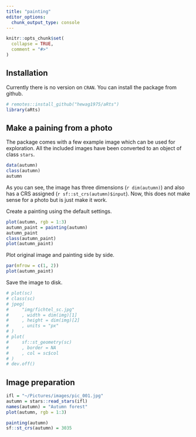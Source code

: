 ```yaml
---
title: "painting"
editor_options: 
  chunk_output_type: console
---
```


```r
knitr::opts_chunk$set(
  collapse = TRUE,
  comment = "#>"
)
```

## Installation

Currently there is no version on `CRAN`. You can install the package from github.

```r
# remotes::install_github("hewag1975/aRts")
library(aRts)
```

## Make a paining from a photo

The package comes with a few example image which can be used for exploration. 
All the included images have been converted to an object of class `stars`. 

```r
data(autumn)
class(autumn)
autumn
```

As you can see, the image has three dimensions (`r dim(autumn)`) and also has a 
CRS assigned (`r sf::st_crs(autumn)$input`). Now, this does not make sense for a 
photo but is just make it work. 



Create a painting using the default settings.

```r
plot(autumn, rgb = 1:3)
autumn_paint = painting(autumn)
autumn_paint
class(autumn_paint)
plot(autumn_paint)
```

Plot original image and painting side by side.

```r
par(mfrow = c(1, 2))
plot(autumn_paint)


```

Save the image to disk.

```r
# plot(sc)
# class(sc)
# jpeg(
#     "img/fichtel_sc.jpg"
#     , width = dim(img)[1]
#     , height = dim(img)[2]
#     , units = "px"
# )
# plot(
#     sf::st_geometry(sc)
#     , border = NA
#     , col = sc$col
# )
# dev.off()
```


## Image preparation

```r
ifl = "~/Pictures/images/pic_001.jpg"
autumn = stars::read_stars(ifl)
names(autumn) = "Autumn forest"
plot(autumn, rgb = 1:3)

painting(autumn)
sf::st_crs(autumn) = 3035

```


